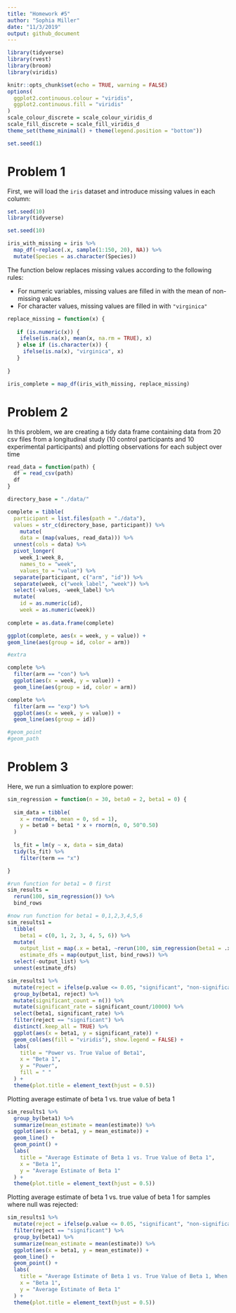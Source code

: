 ```yaml
---
title: "Homework #5"
author: "Sophia Miller"
date: "11/3/2019"
output: github_document
---
```

```r
library(tidyverse)
library(rvest)
library(broom)
library(viridis)

knitr::opts_chunk$set(echo = TRUE, warning = FALSE)
options(
  ggplot2.continuous.colour = "viridis",
  ggplot2.continuous.fill = "viridis"
)
scale_colour_discrete = scale_colour_viridis_d
scale_fill_discrete = scale_fill_viridis_d
theme_set(theme_minimal() + theme(legend.position = "bottom"))

set.seed(1)
```

# Problem 1

First, we will load the `iris` dataset and introduce missing values in each column: 

```r
set.seed(10)
library(tidyverse)

set.seed(10)

iris_with_missing = iris %>% 
  map_df(~replace(.x, sample(1:150, 20), NA)) %>%
  mutate(Species = as.character(Species))
```

The function below replaces missing values according to the following rules:

* For numeric variables, missing values are filled in with the mean of non-missing values
* For character values, missing values are filled in with `"virginica"`

```r
replace_missing = function(x) {
  
   if (is.numeric(x)) {
    ifelse(is.na(x), mean(x, na.rm = TRUE), x)
   } else if (is.character(x)) {
     ifelse(is.na(x), "virginica", x)
   }
     
}

iris_complete = map_df(iris_with_missing, replace_missing)
```

# Problem 2

In this problem, we are creating a tidy data frame containing data from 20 csv files from a longitudinal study (10 control participants and 10 experimental participants) and plotting observations for each subject over time

```r

read_data = function(path) {
  df = read_csv(path)
  df
}

directory_base = "./data/"

complete = tibble(
  participant = list.files(path = "./data"), 
  values = str_c(directory_base, participant)) %>% 
    mutate(
    data = (map(values, read_data))) %>%
  unnest(cols = data) %>% 
  pivot_longer(
    week_1:week_8, 
    names_to = "week",
    values_to = "value") %>% 
  separate(participant, c("arm", "id")) %>% 
  separate(week, c("week_label", "week")) %>% 
  select(-values, -week_label) %>% 
  mutate(
    id = as.numeric(id),
    week = as.numeric(week))
  
complete = as.data.frame(complete)

ggplot(complete, aes(x = week, y = value)) +
geom_line(aes(group = id, color = arm))

#extra

complete %>% 
  filter(arm == "con") %>% 
  ggplot(aes(x = week, y = value)) +
  geom_line(aes(group = id, color = arm))

complete %>% 
  filter(arm == "exp") %>% 
  ggplot(aes(x = week, y = value)) +
  geom_line(aes(group = id))

#geom_point
#geom_path

```

# Problem 3

Here, we run a simluation to explore power: 

```r
sim_regression = function(n = 30, beta0 = 2, beta1 = 0) {
  
  sim_data = tibble(
    x = rnorm(n, mean = 0, sd = 1),
    y = beta0 + beta1 * x + rnorm(n, 0, 50^0.50)
  )
  
  ls_fit = lm(y ~ x, data = sim_data)
  tidy(ls_fit) %>% 
    filter(term == "x")

}

#run function for beta1 = 0 first
sim_results = 
  rerun(100, sim_regression()) %>% 
  bind_rows

#now run function for beta1 = 0,1,2,3,4,5,6
sim_results1 = 
  tibble(
    beta1 = c(0, 1, 2, 3, 4, 5, 6)) %>% 
  mutate(
    output_list = map(.x = beta1, ~rerun(100, sim_regression(beta1 = .x))),
    estimate_dfs = map(output_list, bind_rows)) %>% 
  select(-output_list) %>% 
  unnest(estimate_dfs)
```

```r
sim_results1 %>% 
  mutate(reject = ifelse(p.value <= 0.05, "significant", "non-significant")) %>%
  group_by(beta1, reject) %>% 
  mutate(significant_count = n()) %>% 
  mutate(significant_rate = significant_count/10000) %>%
  select(beta1, significant_rate) %>% 
  filter(reject == "significant") %>% 
  distinct(.keep_all = TRUE) %>%
  ggplot(aes(x = beta1, y = significant_rate)) + 
  geom_col(aes(fill = "viridis"), show.legend = FALSE) +
  labs(
    title = "Power vs. True Value of Beta1",
    x = "Beta 1",
    y = "Power",
    fill = " "
  ) +
  theme(plot.title = element_text(hjust = 0.5))
```

Plotting average estimate of beta 1 vs. true value of beta 1

```r
sim_results1 %>%
  group_by(beta1) %>% 
  summarize(mean_estimate = mean(estimate)) %>%
  ggplot(aes(x = beta1, y = mean_estimate)) +
  geom_line() +
  geom_point() +
  labs(
    title = "Average Estimate of Beta 1 vs. True Value of Beta 1",
    x = "Beta 1",
    y = "Average Estimate of Beta 1"
  ) +
  theme(plot.title = element_text(hjust = 0.5))
```

Plotting average estimate of beta 1 vs. true value of beta 1 for samples where null was rejected:

```r
sim_results1 %>% 
  mutate(reject = ifelse(p.value <= 0.05, "significant", "non-significant")) %>%
  filter(reject == "significant") %>% 
  group_by(beta1) %>% 
  summarize(mean_estimate = mean(estimate)) %>%
  ggplot(aes(x = beta1, y = mean_estimate)) +
  geom_line() +
  geom_point() +
  labs(
    title = "Average Estimate of Beta 1 vs. True Value of Beta 1, When Null was Rejected",
    x = "Beta 1",
    y = "Average Estimate of Beta 1"
  ) +
  theme(plot.title = element_text(hjust = 0.5))
```

